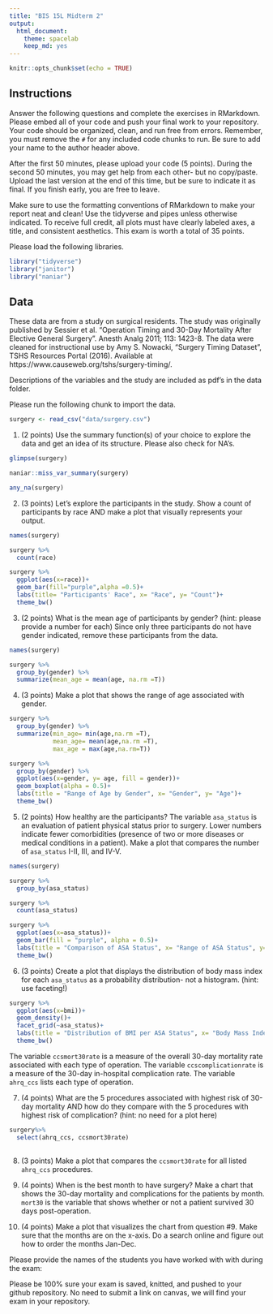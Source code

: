 ```yaml
---
title: "BIS 15L Midterm 2"
output:
  html_document: 
    theme: spacelab
    keep_md: yes
---
```


```r
knitr::opts_chunk$set(echo = TRUE)
```

## Instructions
Answer the following questions and complete the exercises in RMarkdown. Please embed all of your code and push your final work to your repository. Your code should be organized, clean, and run free from errors. Remember, you must remove the `#` for any included code chunks to run. Be sure to add your name to the author header above.  

After the first 50 minutes, please upload your code (5 points). During the second 50 minutes, you may get help from each other- but no copy/paste. Upload the last version at the end of this time, but be sure to indicate it as final. If you finish early, you are free to leave.

Make sure to use the formatting conventions of RMarkdown to make your report neat and clean! Use the tidyverse and pipes unless otherwise indicated. To receive full credit, all plots must have clearly labeled axes, a title, and consistent aesthetics. This exam is worth a total of 35 points. 

Please load the following libraries.
```r
library("tidyverse")
library("janitor")
library("naniar")
```

## Data
These data are from a study on surgical residents. The study was originally published by Sessier et al. “Operation Timing and 30-Day Mortality After Elective General Surgery”. Anesth Analg 2011; 113: 1423-8. The data were cleaned for instructional use by Amy S. Nowacki, “Surgery Timing Dataset”, TSHS Resources Portal (2016). Available at https://www.causeweb.org/tshs/surgery-timing/.

Descriptions of the variables and the study are included as pdf's in the data folder.  

Please run the following chunk to import the data.
```r
surgery <- read_csv("data/surgery.csv")
```

1. (2 points) Use the summary function(s) of your choice to explore the data and get an idea of its structure. Please also check for NA's.
```r
glimpse(surgery)
```
```r
naniar::miss_var_summary(surgery)
```
```r
any_na(surgery)
```


2. (3 points) Let's explore the participants in the study. Show a count of participants by race AND make a plot that visually represents your output.
```r
names(surgery)
```
```r
surgery %>% 
  count(race)
```
```r
surgery %>% 
  ggplot(aes(x=race))+
  geom_bar(fill="purple",alpha =0.5)+
  labs(title= "Participants' Race", x= "Race", y= "Count")+
  theme_bw()
```

3. (2 points) What is the mean age of participants by gender? (hint: please provide a number for each) Since only three participants do not have gender indicated, remove these participants from the data.
```r
names(surgery)
```
```r
surgery %>% 
  group_by(gender) %>% 
  summarize(mean_age = mean(age, na.rm =T))
```

4. (3 points) Make a plot that shows the range of age associated with gender.
```r
surgery %>% 
  group_by(gender) %>% 
  summarize(min_age= min(age,na.rm =T),
            mean_age= mean(age,na.rm =T),
            max_age = max(age,na.rm=T)) 
```
```r
surgery %>% 
  group_by(gender) %>% 
  ggplot(aes(x=gender, y= age, fill = gender))+
  geom_boxplot(alpha = 0.5)+
  labs(title = "Range of Age by Gender", x= "Gender", y= "Age")+
  theme_bw()
```


5. (2 points) How healthy are the participants? The variable `asa_status` is an evaluation of patient physical status prior to surgery. Lower numbers indicate fewer comorbidities (presence of two or more diseases or medical conditions in a patient). Make a plot that compares the number of `asa_status` I-II, III, and IV-V.

```r
names(surgery)
```
```r
surgery %>% 
  group_by(asa_status) 
```

```r
surgery %>% 
  count(asa_status)
```
```r
surgery %>% 
  ggplot(aes(x=asa_status))+
  geom_bar(fill = "purple", alpha = 0.5)+
  labs(title = "Comparison of ASA Status", x= "Range of ASA Status", y= "Count")+
  theme_bw()
```

6. (3 points) Create a plot that displays the distribution of body mass index for each `asa_status` as a probability distribution- not a histogram. (hint: use faceting!)
```r
surgery %>% 
  ggplot(aes(x=bmi))+
  geom_density()+
  facet_grid(~asa_status)+
  labs(title = "Distribution of BMI per ASA Status", x= "Body Mass Index", y= "Density")+
  theme_bw()
```

The variable `ccsmort30rate` is a measure of the overall 30-day mortality rate associated with each type of operation. The variable `ccscomplicationrate` is a measure of the 30-day in-hospital complication rate. The variable `ahrq_ccs` lists each type of operation.  

7. (4 points) What are the 5 procedures associated with highest risk of 30-day mortality AND how do they compare with the 5 procedures with highest risk of complication? (hint: no need for a plot here)
```r
surgery%>% 
  select(ahrq_ccs, ccsmort30rate) 
            

```

8. (3 points) Make a plot that compares the `ccsmort30rate` for all listed `ahrq_ccs` procedures.

9. (4 points) When is the best month to have surgery? Make a chart that shows the 30-day mortality and complications for the patients by month. `mort30` is the variable that shows whether or not a patient survived 30 days post-operation.

10. (4 points) Make a plot that visualizes the chart from question #9. Make sure that the months are on the x-axis. Do a search online and figure out how to order the months Jan-Dec.

Please provide the names of the students you have worked with with during the exam:

Please be 100% sure your exam is saved, knitted, and pushed to your github repository. No need to submit a link on canvas, we will find your exam in your repository.